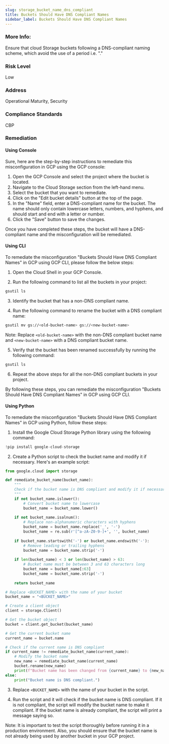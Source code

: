 ```yaml
---
slug: storage_bucket_name_dns_compliant
title: Buckets Should Have DNS Compliant Names
sidebar_label: Buckets Should Have DNS Compliant Names
---
```


### More Info:

Ensure that cloud Storage buckets following a DNS-compliant naming scheme, which avoid the use of a period i.e. "."

### Risk Level

Low

### Address

Operational Maturity, Security

### Compliance Standards

CBP
### Remediation

#### Using Console

Sure, here are the step-by-step instructions to remediate this misconfiguration in GCP using the GCP console:

1. Open the GCP Console and select the project where the bucket is located.
2. Navigate to the Cloud Storage section from the left-hand menu.
3. Select the bucket that you want to remediate.
4. Click on the "Edit bucket details" button at the top of the page.
5. In the "Name" field, enter a DNS-compliant name for the bucket. The name should only contain lowercase letters, numbers, and hyphens, and should start and end with a letter or number.
6. Click the "Save" button to save the changes.

Once you have completed these steps, the bucket will have a DNS-compliant name and the misconfiguration will be remediated.

#### Using CLI

To remediate the misconfiguration "Buckets Should Have DNS Compliant Names" in GCP using GCP CLI, please follow the below steps:

1. Open the Cloud Shell in your GCP Console.

2. Run the following command to list all the buckets in your project:

```bash
gsutil ls
```

3. Identify the bucket that has a non-DNS compliant name.

4. Run the following command to rename the bucket with a DNS compliant name:

```bash
gsutil mv gs://<old-bucket-name> gs://<new-bucket-name>
```

Note: Replace `<old-bucket-name>` with the non-DNS compliant bucket name and `<new-bucket-name>` with a DNS compliant bucket name.

5. Verify that the bucket has been renamed successfully by running the following command:

```bash
gsutil ls
```

6. Repeat the above steps for all the non-DNS compliant buckets in your project.

By following these steps, you can remediate the misconfiguration "Buckets Should Have DNS Compliant Names" in GCP using GCP CLI.

#### Using Python

To remediate the misconfiguration "Buckets Should Have DNS Compliant Names" in GCP using Python, follow these steps:

1. Install the Google Cloud Storage Python library using the following command:

```python
!pip install google-cloud-storage
```

2. Create a Python script to check the bucket name and modify it if necessary. Here's an example script:

```python
from google.cloud import storage

def remediate_bucket_name(bucket_name):
    """
    Check if the bucket name is DNS compliant and modify it if necessary.
    """
    if not bucket_name.islower():
        # Convert bucket name to lowercase
        bucket_name = bucket_name.lower()
        
    if not bucket_name.isalnum():
        # Replace non-alphanumeric characters with hyphens
        bucket_name = bucket_name.replace('_', '-')
        bucket_name = re.sub(r'[^a-zA-Z0-9-]+', '', bucket_name)
        
    if bucket_name.startswith('-') or bucket_name.endswith('-'):
        # Remove leading or trailing hyphens
        bucket_name = bucket_name.strip('-')
        
    if len(bucket_name) < 3 or len(bucket_name) > 63:
        # Bucket name must be between 3 and 63 characters long
        bucket_name = bucket_name[:63]
        bucket_name = bucket_name.strip('-')
        
    return bucket_name

# Replace <BUCKET_NAME> with the name of your bucket
bucket_name = "<BUCKET_NAME>"

# Create a client object
client = storage.Client()

# Get the bucket object
bucket = client.get_bucket(bucket_name)

# Get the current bucket name
current_name = bucket.name

# Check if the current name is DNS compliant
if current_name != remediate_bucket_name(current_name):
    # Modify the bucket name
    new_name = remediate_bucket_name(current_name)
    bucket.rename(new_name)
    print(f"Bucket name has been changed from {current_name} to {new_name}.")
else:
    print("Bucket name is DNS compliant.")
```

3. Replace `<BUCKET_NAME>` with the name of your bucket in the script.

4. Run the script and it will check if the bucket name is DNS compliant. If it is not compliant, the script will modify the bucket name to make it compliant. If the bucket name is already compliant, the script will print a message saying so.

Note: It is important to test the script thoroughly before running it in a production environment. Also, you should ensure that the bucket name is not already being used by another bucket in your GCP project.



